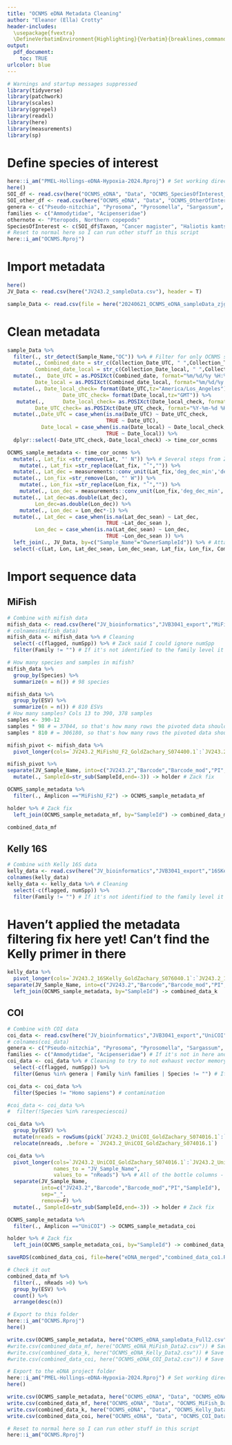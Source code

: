 ```yaml
---
title: "OCNMS eDNA Metadata Cleaning"
author: "Eleanor (Ella) Crotty"
header-includes:
  \usepackage{fvextra}
  \DefineVerbatimEnvironment{Highlighting}{Verbatim}{breaklines,commandchars=\\\{\}}
output:
  pdf_document:
    toc: TRUE
urlcolor: blue
---
```


```r
# Warnings and startup messages suppressed
library(tidyverse)
library(patchwork)
library(scales)
library(ggrepel)
library(readxl)
library(here)
library(measurements)
library(sp)
```

# Define species of interest
```r
here::i_am("PMEL-Hollings-eDNA-Hypoxia-2024.Rproj") # Set working directory to further up in the repo
here()
SOI_df <- read.csv(here("OCNMS_eDNA", "Data", "OCNMS_SpeciesOfInterest_Short.csv"))
SOI_other_df <- read.csv(here("OCNMS_eDNA", "Data", "OCNMS_OtherOfInterest.csv"))
genera <- c("Pseudo-nitzchia", "Pyrosoma", "Pyrosomella", "Sargassum", "Undaria", "Acrozoanthus", "Isarus", "Zoanthus")
families <- c("Ammodytidae", "Acipenseridae")
othernote <- "Pteropods, Northern copepods"
SpeciesOfInterest <- c(SOI_df$Taxon, "Cancer magister", "Haliotis kamtschatkana kamtschatkana", "Haliotis assimilis") # Includes some not accepted old names
# Reset to normal here so I can run other stuff in this script
here::i_am("OCNMS.Rproj") 
```

# Import metadata
```r
here()
JV_Data <- read.csv(here("JV243.2_sampleData.csv"), header = T)

sample_Data <- read.csv(file = here("20240621_OCNMS_eDNA_sampleData_zjg.csv"), header=T,fileEncoding="UTF-8")
```

# Clean metadata
```r
sample_Data %>% 
  filter(., str_detect(Sample_Name,"OC")) %>% # Filter for only OCNMS samples
  mutate(., Combined_date = str_c(Collection_Date_UTC, " ",Collection_Time_UTC), # Several steps from Zack to fix datetime
         Combined_date_local = str_c(Collection_Date_local, " ",Collection_Time_local)) %>% 
  mutate(.,  Date_UTC = as.POSIXct(Combined_date, format="%m/%d/%y %H:%M", tz="UTC"),
         Date_local = as.POSIXct(Combined_date_local, format="%m/%d/%y %H:%M", tz="America/Los_Angeles")) %>%
  mutate(., Date_local_check= format(Date_UTC,tz="America/Los_Angeles"),
                  Date_UTC_check= format(Date_local,tz="GMT")) %>% 
   mutate(.,      Date_local_check= as.POSIXct(Date_local_check, format="%Y-%m-%d %H:%M:%S", tz="America/Los_Angeles"),
         Date_UTC_check= as.POSIXct(Date_UTC_check, format="%Y-%m-%d %H:%M:%S", tz="UTC")) %>% 
  mutate(.,Date_UTC = case_when(is.na(Date_UTC) ~ Date_UTC_check,
                                TRUE ~ Date_UTC),
           Date_local = case_when(is.na(Date_local) ~ Date_local_check,
                                TRUE ~ Date_local)) %>% 
  dplyr::select(-Date_UTC_check,-Date_local_check) -> time_cor_ocnms
```

```r
OCNMS_sample_metadata <- time_cor_ocnms %>% 
  mutate(., Lat_fix =str_remove(Lat, "' N")) %>% # Several steps from Zack to convert degrees/feet to decimal degrees
    mutate(., Lat_fix =str_replace(Lat_fix, "˚","")) %>% 
  mutate(., Lat_dec = measurements::conv_unit(Lat_fix,'deg_dec_min','dec_deg')) %>% 
  mutate(., Lon_fix =str_remove(Lon, "' W")) %>% 
    mutate(., Lon_fix =str_replace(Lon_fix, "˚","")) %>%
    mutate(., Lon_dec = measurements::conv_unit(Lon_fix,'deg_dec_min','dec_deg')) %>% 
  mutate(., Lat_dec=as.double(Lat_dec),
         Lon_dec=as.double(Lon_dec)) %>% 
    mutate(., Lon_dec = Lon_dec*-1) %>% 
  mutate(., Lat_dec = case_when(is.na(Lat_dec_sean) ~ Lat_dec,
                                TRUE ~Lat_dec_sean ),
         Lon_dec = case_when(is.na(Lat_dec_sean) ~ Lon_dec,
                                TRUE ~Lon_dec_sean )) %>% 
  left_join(., JV_Data, by=c("Sample_Name"="OwnerSampleId")) %>% # Attach metadata by E number
  select(-c(Lat, Lon, Lat_dec_sean, Lon_dec_sean, Lat_fix, Lon_fix, Combined_date, Combined_date_local, Collection_Date_UTC, Collection_Date_local, Collection_Time_UTC, Collection_Time_local)) # Delete all the nonsense generated by the coordinate fixing, and all the date and time columns except the final ones
```

# Import sequence data

## MiFish
```r
# Combine with mifish data
mifish_data <- read.csv(here("JV_bioinformatics","JVB3041_export","MiFishU_F2","MiFishU_F2_tab+taxa.csv"), header = T)
# colnames(mifish_data)
mifish_data <- mifish_data %>% # Cleaning 
  select(-c(flagged, numSpp)) %>% # Zack said I could ignore numSpp
  filter(Family != "") # If it's not identified to the family level it's not useful to me
```

```r
# How many species and samples in mifish?
mifish_data %>% 
  group_by(Species) %>% 
  summarize(n = n()) # 98 species

mifish_data %>% 
  group_by(ESV) %>% 
  summarize(n = n()) # 810 ESVs
# How many samples? Cols 13 to 390, 378 samples
samples <- 390-12
samples * 98 # = 37044, so that's how many rows the pivoted data should have
samples * 810 # = 306180, so that's how many rows the pivoted data should have (where did an extra 6000 observations come from?)
```


```r
mifish_pivot <- mifish_data %>% 
  pivot_longer(cols=`JV243.2_MiFishU_F2_GoldZachary_S074400.1`:`JV243.2_MiFishU_F2_GoldZachary_S074783.1`, names_to = "JV_Sample_Name", values_to = "nReads") # Make sample numbers rows, not columns

mifish_pivot %>% 
separate(JV_Sample_Name, into=c("JV243.2","Barcode","Barcode_mod","PI","SampleId"), sep="_", remove=F) %>% # Extract SampleID from JV_Sample_Name so that it can be matched by E-number
  mutate(., SampleId=str_sub(SampleId,end=-3)) -> holder # Zack fix

OCNMS_sample_metadata %>% 
  filter(., Amplicon =="MiFishU_F2") -> OCNMS_sample_metadata_mf

holder %>% # Zack fix
  left_join(OCNMS_sample_metadata_mf, by="SampleId") -> combined_data_mf # This currently exceeds the memory space allocated to R

combined_data_mf
```

## Kelly 16S

```r
# Combine with Kelly 16S data
kelly_data <- read.csv(here("JV_bioinformatics","JVB3041_export","16SKelly","16SKelly_tab+taxa.csv"), header = T)
colnames(kelly_data)
kelly_data <- kelly_data %>% # Cleaning 
  select(-c(flagged, numSpp)) %>% 
  filter(Family != "") # If it's not identified to the family level it's not useful to me
```
# Haven't applied the metadata filtering fix here yet! Can't find the Kelly primer in there

```r
kelly_data %>% 
  pivot_longer(cols=`JV243.2_16SKelly_GoldZachary_S076040.1`:`JV243.2_16SKelly_GoldZachary_S076125.1`, names_to = "JV_Sample_Name", values_to = "nReads") %>% # All of the bottle columns - this is currently generating a warning saying there are a lot of missing pieces due to a many-to-many relationship between x and y
separate(JV_Sample_Name, into=c("JV243.2","Barcode","Barcode_mod","PI","SampleId"), sep="_", remove=F) %>% mutate(., SampleId=str_sub(SampleId,end=-3)) %>% 
  left_join(OCNMS_sample_metadata, by="SampleId") -> combined_data_k
```

## COI

```r
# Combine with COI data
coi_data <- read.csv(here("JV_bioinformatics","JVB3041_export","UniCOI","UniCOI_tab+taxa.csv"), header = T)
# colnames(coi_data)
genera <- c("Pseudo-nitzchia", "Pyrosoma", "Pyrosomella", "Sargassum", "Undaria", "Acrozoanthus", "Isarus", "Zoanthus")
families <- c("Ammodytidae", "Acipenseridae") # If it's not in here and Genus = "" then I don't want it
coi_data <- coi_data %>% # Cleaning to try to not exhaust vector memory
  select(-c(flagged, numSpp)) %>% 
  filter(Genus %in% genera | Family %in% families | Species != "") # If it's not identified to the species level or in one of these specific families/genera, it's not useful to me.

coi_data <- coi_data %>% 
  filter(Species != "Homo sapiens") # contamination
```

```r
#coi_data <- coi_data %>% 
#  filter(!Species %in% rarespeciescoi)

coi_data %>% 
  group_by(ESV) %>% 
  mutate(nreads = rowSums(pick(`JV243.2_UniCOI_GoldZachary_S074016.1`:`JV243.2_UniCOI_GoldZachary_S074399.1`))) %>% 
  relocate(nreads, .before = `JV243.2_UniCOI_GoldZachary_S074016.1`)
```

```r
coi_data %>% 
  pivot_longer(cols=`JV243.2_UniCOI_GoldZachary_S074016.1`:`JV243.2_UniCOI_GoldZachary_S074399.1`, 
               names_to = "JV_Sample_Name", 
               values_to = "nReads") %>% # All of the bottle columns - this is currently generating a warning saying there are a lot of missing pieces due to a many-to-many relationship between x and y
  separate(JV_Sample_Name,
           into=c("JV243.2","Barcode","Barcode_mod","PI","SampleId"), 
           sep="_", 
           remove=F) %>% 
  mutate(., SampleId=str_sub(SampleId,end=-3)) -> holder # Zack fix

OCNMS_sample_metadata %>% 
  filter(., Amplicon =="UniCOI") -> OCNMS_sample_metadata_coi

holder %>% # Zack fix
  left_join(OCNMS_sample_metadata_coi, by="SampleId") -> combined_data_coi # This currently exceeds the memory space allocated to R

saveRDS(combined_data_coi, file=here("eDNA_merged","combined_data_co1.RDS"))
```

```r
# Check it out
combined_data_mf %>% 
  filter(., nReads >0) %>% 
  group_by(ESV) %>% 
  count() %>% 
  arrange(desc(n))
```


```r
# Export to this folder
here::i_am("OCNMS.Rproj")
here()

write.csv(OCNMS_sample_metadata, here("OCNMS_eDNA_sampleData_Full2.csv")) # Save to Zack OCNMS outputs
#write.csv(combined_data_mf, here("OCNMS_eDNA_MiFish_Data2.csv")) # Save to Zack OCNMS outputs
#write.csv(combined_data_k, here("OCNMS_eDNA_Kelly_Data2.csv")) # Save to Zack OCNMS outputs
#write.csv(combined_data_coi, here("OCNMS_eDNA_COI_Data2.csv")) # Save to Zack OCNMS outputs

# Export to the eDNA project folder
here::i_am("PMEL-Hollings-eDNA-Hypoxia-2024.Rproj") # Set working directory to further up in the repo
here()

write.csv(OCNMS_sample_metadata, here("OCNMS_eDNA", "Data", "OCNMS_eDNA_sampleData_Full.csv")) # Also save to eDNA inputs
write.csv(combined_data_mf, here("OCNMS_eDNA", "Data", "OCNMS_MiFish_Data.csv")) # Also save to eDNA inputs
write.csv(combined_data_k, here("OCNMS_eDNA", "Data", "OCNMS_Kelly_Data.csv")) # Also save to eDNA inputs
write.csv(combined_data_coi, here("OCNMS_eDNA", "Data", "OCNMS_COI_Data.csv")) # Also save to eDNA inputs

# Reset to normal here so I can run other stuff in this script
here::i_am("OCNMS.Rproj") 
```



